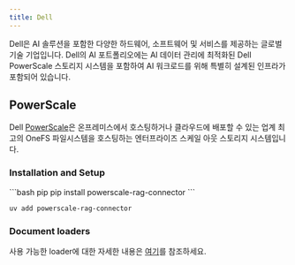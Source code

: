 ```yaml
---
title: Dell
---
```


Dell은 AI 솔루션을 포함한 다양한 하드웨어, 소프트웨어 및 서비스를 제공하는 글로벌 기술 기업입니다. Dell의 AI 포트폴리오에는 AI 데이터 관리에 최적화된 Dell PowerScale 스토리지 시스템을 포함하여 AI 워크로드를 위해 특별히 설계된 인프라가 포함되어 있습니다.

## PowerScale

Dell [PowerScale](https://www.dell.com/en-us/shop/powerscale-family/sf/powerscale)은 온프레미스에서 호스팅하거나 클라우드에 배포할 수 있는 업계 최고의 OneFS 파일시스템을 호스팅하는 엔터프라이즈 스케일 아웃 스토리지 시스템입니다.

### Installation and Setup

<CodeGroup>
```bash pip
pip install powerscale-rag-connector
```

```bash uv
uv add powerscale-rag-connector
```
</CodeGroup>

### Document loaders

사용 가능한 loader에 대한 자세한 내용은 [여기](/oss/integrations/document_loaders/powerscale)를 참조하세요.